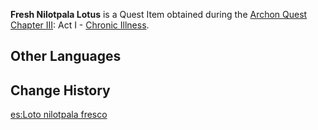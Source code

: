 {{Item Infobox
|id           = 101951
|image        = Item Nilotpala Lotus.png
|type         = Quest Items
|quality      = 
|description  = Flowers that grow in wetlands in the forest and bloom at night. Their fresh petals are important ingredients for the treatment of [[Eleazar]].
|source1      = [[Chronic Illness]]
|source2      = 
|source3      = 
|source4      = 
|source5      = 
|related_type = Variant
|related_item = Nilotpala Lotus
}}
'''Fresh Nilotpala Lotus''' is a Quest Item obtained during the [[Archon Quest]] [[Chapter III]]: Act I - [[Chronic Illness]].
<!--
==Location==
<gallery>

</gallery>
-->
==Other Languages==
{{Other Languages
|default_hidden = 1
|en      = Fresh Nilotpala Lotus
|zhs     = 新鲜的月莲
|zhs_rm  = Xīnxiān de Yuèlián
|zht     = 新鮮的月蓮
|zht_rm  = Xīnxiān de Yuèlián
|ja      = 新鮮なサウマラタ蓮
|ja_rm   = Shinsen-na Saumarata Hasu{{Assumed}}
|ko      = 신선한 달 연꽃
|ko_rm   = Sinseonhan Dal Yeonkkot
|es      = Loto nilotpala fresco
|fr      = Nilotpalotus frais
|ru      = Свежий лотос нилотпала
|th      = Nilotpala Lotus สด ๆ
|th_rm   = Nilotpala Lotus Sot-Sot
|vi      = Sen Nilotpala Tươ
|de      = Frischer Nilotpala-Lotos
|id      = Nilotpala Lotus Segar
|pt      = Nilotpala Fresca
|tr      = Taze Nilotpala Nilüferi
|it      = Loto Nilotpala fresco
}}

==Change History==
{{Change History|3.0}}
[[es:Loto nilotpala fresco]]